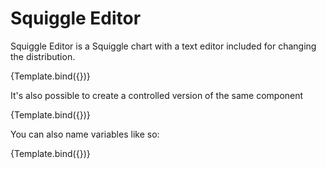 
<Meta title="Squiggle/SquiggleEditor" component={SquiggleEditor} />


# Squiggle Editor

Squiggle Editor is a Squiggle chart with a text editor included for changing
the distribution.

<Canvas>
  <Story
    name="Normal"
    args={{
      defaultCode: "normal(5,2)",
    }}
  >
    {Template.bind({})}
  </Story>
</Canvas>

It's also possible to create a controlled version of the same component

<Canvas>
  <Story
    name="Controlled"
    args={{
      code: "normal(5,2)",
    }}
  >
    {Template.bind({})}
  </Story>
</Canvas>

You can also name variables like so:

<Canvas>
  <Story
    name="Variables"
    args={{
      defaultCode: "x = 2\nnormal(x,2)",
    }}
  >
    {Template.bind({})}
  </Story>
</Canvas>
